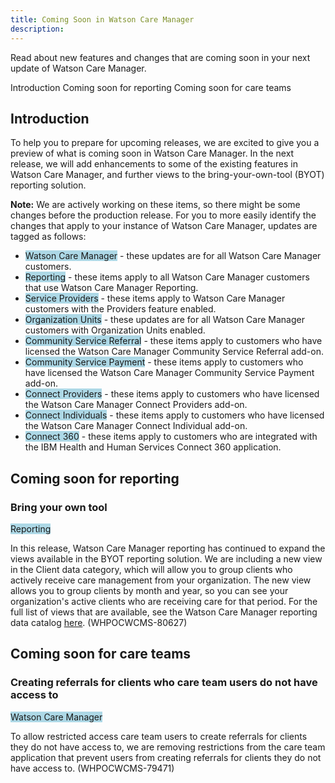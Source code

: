 ```yaml
---
title: Coming Soon in Watson Care Manager
description: 
---
```


Read about new features and changes that are coming soon in your next update of Watson Care Manager.

<AnchorLinks>
  <AnchorLink>Introduction</AnchorLink>
  <AnchorLink>Coming soon for reporting</AnchorLink>
  <AnchorLink>Coming soon for care teams</AnchorLink>
</AnchorLinks>

## Introduction

To help you to prepare for upcoming releases, we are excited to give you a preview of what is coming soon in Watson Care Manager. In the next release, we will add enhancements to some of the existing features in Watson Care Manager, and further views to the bring-your-own-tool (BYOT) reporting solution.

<!--
To watch a video of the enhancements and the BYOT reporting views that will be included in the upcoming release, see our show and tell January 2023 videos:

* [Show and tell January 2023 with captions](/videos/show-and-tell-Jan2023-captions.mp4)
* [Show and tell January 2023 without captions](/videos/show-and-tell-Jan2023-no-captions.mp4)

 For a full list of our show and tell videos, see the [product videos landing page](videos#showandtellvideos).
 -->

**Note:** We are actively working on these items, so there might be some changes before the production release. For you to more easily identify the changes that apply to your instance of Watson Care Manager, updates are tagged as follows:

- <span style="background-color: lightblue;">Watson Care Manager</span> - these updates are for all Watson Care Manager customers.
- <span style="background-color: lightblue;">Reporting</span> - these items apply to all Watson Care Manager customers that use Watson Care Manager Reporting.
- <span style="background-color: lightblue;">Service Providers</span> - these items apply to Watson Care Manager customers with the Providers feature enabled.
- <span style="background-color: lightblue;">Organization Units</span> - these updates are for all Watson Care Manager customers with Organization Units enabled.
- <span style="background-color: lightblue;">Community Service Referral</span> - these items apply to customers who have licensed the Watson Care Manager Community Service Referral add-on.
- <span style="background-color: lightblue;">Community Service Payment</span> - these items apply to customers who have licensed the Watson Care Manager Community Service Payment add-on.
- <span style="background-color: lightblue;">Connect Providers</span> - these items apply to customers who have licensed the Watson Care Manager Connect Providers add-on.
- <span style="background-color: lightblue;">Connect Individuals</span> - these items apply to customers who have licensed the Watson Care Manager Connect Individual add-on.
- <span style="background-color: lightblue;">Connect 360</span> - these items apply to customers who are integrated with the IBM Health and Human Services Connect 360 application.

## Coming soon for reporting

### Bring your own tool

<span style="background-color: lightblue;">Reporting</span>

In this release, Watson Care Manager reporting has continued to expand the views available in the BYOT reporting solution. We are including a new view in the Client data category, which will allow you to group clients who actively receive care management from your organization. The new view allows you to group clients by month and year, so you can see your organization's active clients who are receiving care for that period. For the full list of views that are available, see the Watson Care Manager reporting data catalog [here](https://merative.github.io/wcm-reporting-datacatalog/#/). (WHPOCWCMS-80627)

<!--
## Coming soon for administrators

### Longer answers in assessments and questionnaires (WHPOCWCMS-79369)

   <span style="background-color: lightblue;">Watson Care Manager</span>

To allow administrators to configure standardised assessments/questionnaires as they are specified, we are introducing the ability to enter answer options of up to 200 characters. When configuring a question with long answer options in an assessment or a questionnaire, it is preferable to use a radio button list instead of a drop-down list. This will improve the readability of the answer when it is displayed in the assessment or questionnaire in the care team application.
-->

## Coming soon for care teams

### Creating referrals for clients who care team users do not have access to

<span style="background-color: lightblue;">Watson Care Manager</span>

To allow restricted access care team users to create referrals for clients they do not have access to, we are removing restrictions from the care team application that prevent users from creating referrals for clients they do not have access to. (WHPOCWCMS-79471)
<!--
## Coming soon for security administrators

### Configuring Delete Goals RBAC resource (WHPOCWCMS-79458, WHPOCWCMS-79461, WHPOCWCMS-79462)

<span style="background-color: lightblue;">Watson Care Manager</span>

To allow a security administrator to control if a user can or cannot delete client goals, we are introducing a new RBAC resource called Delete Goals. A security administrator will be able to grant or deny access to this RBAC resource within a user’s security role. If a user does not have access to Delete Goals, the delete goal action will be hidden from them. When we introduce this new resource Delete Goals, it will be automatically set to Access in all existing security roles.

## Coming soon for supervisors

### Viewing referrals history and comments (WHPOCWCMS-79541, WHPOCWCMS-79540)

<span style="background-color: lightblue;">Watson Care Manager</span>

To allow supervisors to view all updates and comments to a referral, we are introducing a new assignment history section in referrals. You will be able to view the assignment history, such as who was assigned the referral or if the referral was unassigned, including all comments entered. This will be visible from a supervisor’s Unassigned and Assigned Referrals pages.

### Adding comments to referral assignment (WHPOCWCMS-79542)

<span style="background-color: lightblue;">Watson Care Manager</span>

To allow supervisors to record a comment when assigning a referral, we are introducing a new comment field.

## Coming soon for integrations and APIs

### Add to Plan row action on External Inquiries can only be selected once (WHPOCWCMS-79855)

<span style="background-color: lightblue;">Watson Care Manager</span>

The Add to Plan row action on the External Inquiries list page, could be selected multiple times. Each time this action was selected, the External Inquiry API was triggered. To prevent this, the Add to Plan row action will be disabled once it has been selected by the user. This will ensure that the API is triggered just once.

### Including Add to Plan in the External Inquiries API (WHPOCWCMS-79491)

<span style="background-color: lightblue;">Watson Care Manager</span>

Including Add to Plan in the External Inquiries API will effectively close the loop on the referral. The provider is informed that the service has been added to the client’s plan.

### Adding Service Delivery ID to Notes API (WHPOCWCMS-79509)

<span style="background-color: lightblue;">Watson Care Manager</span>

The existing Notes API will be updated to include the Service Delivery ID. This enables external providers to provide feedback via API, on a service offered or provided to a client.
-->
